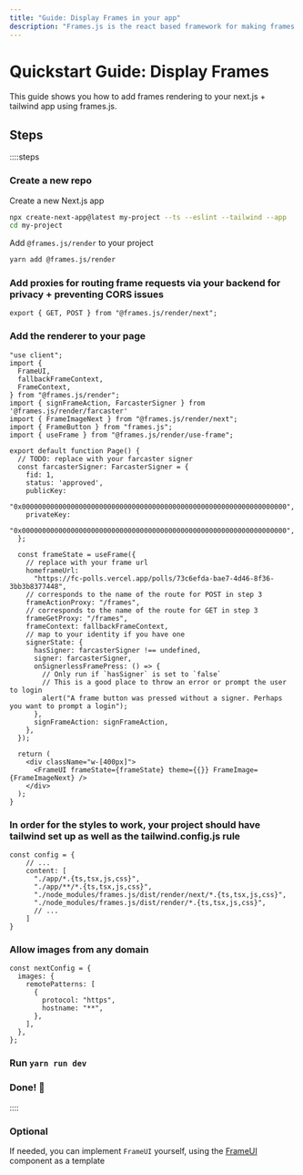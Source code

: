 ```yaml
---
title: "Guide: Display Frames in your app"
description: "Frames.js is the react based framework for making frames. Debugger included."
---
```


# Quickstart Guide: Display Frames

This guide shows you how to add frames rendering to your next.js + tailwind app using frames.js.

## Steps

::::steps

### Create a new repo


Create a new Next.js app

```sh
npx create-next-app@latest my-project --ts --eslint --tailwind --app
cd my-project
```

Add `@frames.js/render` to your project

```sh
yarn add @frames.js/render
```

### Add proxies for routing frame requests via your backend for privacy + preventing CORS issues
```tsx [./app/frames/route.tsx]
export { GET, POST } from "@frames.js/render/next";
```

### Add the renderer to your page

```tsx [./app/page.tsx]
"use client";
import {
  FrameUI,
  fallbackFrameContext,
  FrameContext,
} from "@frames.js/render";
import { signFrameAction, FarcasterSigner } from '@frames.js/render/farcaster'
import { FrameImageNext } from "@frames.js/render/next";
import { FrameButton } from "frames.js";
import { useFrame } from "@frames.js/render/use-frame";

export default function Page() {
  // TODO: replace with your farcaster signer
  const farcasterSigner: FarcasterSigner = {
    fid: 1,
    status: 'approved',
    publicKey:
      "0x00000000000000000000000000000000000000000000000000000000000000000",
    privateKey:
      "0x00000000000000000000000000000000000000000000000000000000000000000",
  };
  
  const frameState = useFrame({
    // replace with your frame url
    homeframeUrl:
      "https://fc-polls.vercel.app/polls/73c6efda-bae7-4d46-8f36-3bb3b8377448",
    // corresponds to the name of the route for POST in step 3
    frameActionProxy: "/frames",
    // corresponds to the name of the route for GET in step 3
    frameGetProxy: "/frames",
    frameContext: fallbackFrameContext,
    // map to your identity if you have one
    signerState: {
      hasSigner: farcasterSigner !== undefined,
      signer: farcasterSigner,
      onSignerlessFramePress: () => {
        // Only run if `hasSigner` is set to `false`
        // This is a good place to throw an error or prompt the user to login
        alert("A frame button was pressed without a signer. Perhaps you want to prompt a login");
      },
      signFrameAction: signFrameAction,
    },
  });

  return (
    <div className="w-[400px]">
      <FrameUI frameState={frameState} theme={{}} FrameImage={FrameImageNext} />
    </div>
  );
}

```

### In order for the styles to work, your project should have tailwind set up as well as the tailwind.config.js rule

```tsx [tailwind.config.js]
const config = {
    // ...
    content: [
      "./app/*.{ts,tsx,js,css}",
      "./app/**/*.{ts,tsx,js,css}",
      "./node_modules/frames.js/dist/render/next/*.{ts,tsx,js,css}",
      "./node_modules/frames.js/dist/render/*.{ts,tsx,js,css}",
      // ...
    ]
}
```

### Allow images from any domain

```tsx [next.config.js]
const nextConfig = {
  images: {
    remotePatterns: [
      {
        protocol: "https",
        hostname: "**",
      },
    ],
  },
};
```

### Run `yarn run dev`

### Done! 🎉
::::

### Optional

If needed, you can implement `FrameUI` yourself, using the [FrameUI](https://github.com/framesjs/frames.js/blob/main/packages/render/src/frame-ui.tsx) component as a template
